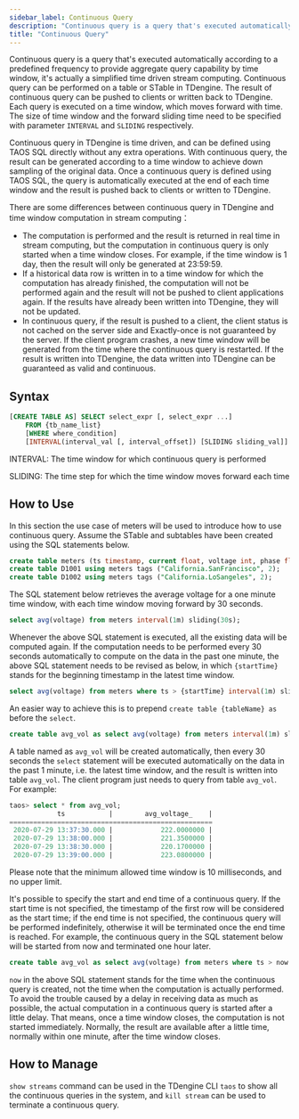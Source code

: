 ```yaml
---
sidebar_label: Continuous Query
description: "Continuous query is a query that's executed automatically according to predefined frequency to provide aggregate query capability by time window, it's actually a simplified time driven stream computing."
title: "Continuous Query"
---
```


Continuous query is a query that's executed automatically according to a predefined frequency to provide aggregate query capability by time window, it's actually a simplified time driven stream computing. Continuous query can be performed on a table or STable in TDengine. The result of continuous query can be pushed to clients or written back to TDengine. Each query is executed on a time window, which moves forward with time. The size of time window and the forward sliding time need to be specified with parameter `INTERVAL` and `SLIDING` respectively.

Continuous query in TDengine is time driven, and can be defined using TAOS SQL directly without any extra operations. With continuous query, the result can be generated according to a time window to achieve down sampling of the original data. Once a continuous query is defined using TAOS SQL, the query is automatically executed at the end of each time window and the result is pushed back to clients or written to TDengine.

There are some differences between continuous query in TDengine and time window computation in stream computing：

- The computation is performed and the result is returned in real time in stream computing, but the computation in continuous query is only started when a time window closes. For example, if the time window is 1 day, then the result will only be generated at 23:59:59.
- If a historical data row is written in to a time window for which the computation has already finished, the computation will not be performed again and the result will not be pushed to client applications again. If the results have already been written into TDengine, they will not be updated.
- In continuous query, if the result is pushed to a client, the client status is not cached on the server side and Exactly-once is not guaranteed by the server. If the client program crashes, a new time window will be generated from the time where the continuous query is restarted. If the result is written into TDengine, the data written into TDengine can be guaranteed as valid and continuous.

## Syntax

```sql
[CREATE TABLE AS] SELECT select_expr [, select_expr ...]
    FROM {tb_name_list}
    [WHERE where_condition]
    [INTERVAL(interval_val [, interval_offset]) [SLIDING sliding_val]]

```

INTERVAL: The time window for which continuous query is performed

SLIDING: The time step for which the time window moves forward each time

## How to Use

In this section the use case of meters will be used to introduce how to use continuous query. Assume the STable and subtables have been created using the SQL statements below.

```sql
create table meters (ts timestamp, current float, voltage int, phase float) tags (location binary(64), groupId int);
create table D1001 using meters tags ("California.SanFrancisco", 2);
create table D1002 using meters tags ("California.LoSangeles", 2);
```

The SQL statement below retrieves the average voltage for a one minute time window, with each time window moving forward by 30 seconds.

```sql
select avg(voltage) from meters interval(1m) sliding(30s);
```

Whenever the above SQL statement is executed, all the existing data will be computed again. If the computation needs to be performed every 30 seconds automatically to compute on the data in the past one minute, the above SQL statement needs to be revised as below, in which `{startTime}` stands for the beginning timestamp in the latest time window.

```sql
select avg(voltage) from meters where ts > {startTime} interval(1m) sliding(30s);
```

An easier way to achieve this is to prepend `create table {tableName} as` before the `select`.

```sql
create table avg_vol as select avg(voltage) from meters interval(1m) sliding(30s);
```

A table named as `avg_vol` will be created automatically, then every 30 seconds the `select` statement will be executed automatically on the data in the past 1 minute, i.e. the latest time window, and the result is written into table `avg_vol`. The client program just needs to query from table `avg_vol`. For example:

```sql
taos> select * from avg_vol;
            ts           |        avg_voltage_    |
===================================================
 2020-07-29 13:37:30.000 |            222.0000000 |
 2020-07-29 13:38:00.000 |            221.3500000 |
 2020-07-29 13:38:30.000 |            220.1700000 |
 2020-07-29 13:39:00.000 |            223.0800000 |
```

Please note that the minimum allowed time window is 10 milliseconds, and no upper limit.

It's possible to specify the start and end time of a continuous query. If the start time is not specified, the timestamp of the first row will be considered as the start time; if the end time is not specified, the continuous query will be performed indefinitely, otherwise it will be terminated once the end time is reached. For example, the continuous query in the SQL statement below will be started from now and terminated one hour later.

```sql
create table avg_vol as select avg(voltage) from meters where ts > now and ts <= now + 1h interval(1m) sliding(30s);
```

`now` in the above SQL statement stands for the time when the continuous query is created, not the time when the computation is actually performed. To avoid the trouble caused by a delay in receiving data as much as possible, the actual computation in a continuous query is started after a little delay. That means, once a time window closes, the computation is not started immediately. Normally, the result are available after a little time, normally within one minute, after the time window closes.

## How to Manage

`show streams` command can be used in the TDengine CLI `taos` to show all the continuous queries in the system, and `kill stream` can be used to terminate a continuous query.
